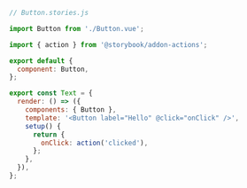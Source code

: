 ```js
// Button.stories.js

import Button from './Button.vue';

import { action } from '@storybook/addon-actions';

export default {
  component: Button,
};

export const Text = {
  render: () => ({
    components: { Button },
    template: '<Button label="Hello" @click="onClick" />',
    setup() {
      return {
        onClick: action('clicked'),
      };
    },
  }),
};
```

